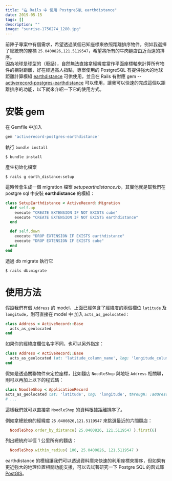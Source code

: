 ```yaml
---
title: "在 Rails 中 使用 PostgreSQL earthdistance"
date: 2019-05-15
tags: []
description: ""
image: "sunrise-1756274_1280.jpg"
---
```


前陣子專案中有個需求，希望透過某個已知座標來依照距離排序物件，例如我選擇了總統府的座標 `25.0400826,121.5119547`，希望將所有的牛肉麵店由近而遠的排序。  
因為地球是球型的（廢話），自然無法直接拿經緯度當作平面座標軸來計算所有物件的相對距離，好在經過高人指點，專案使用的 PostgreSQL 有提供強大的地球距離計算模組 [earthdistance](https://www.postgresql.org/docs/8.3/earthdistance.html) 可供使用，並且在 Rails 有對應 gem -- [activerecord-postgres-earthdistance](https://github.com/diogob/activerecord-postgres-earthdistance) 可以使用，讓我可以快速的完成這個以距離排序的功能，以下就來介紹一下它的使用方式。

# 安裝 gem

在 Gemfile 中加入

```ruby
gem 'activerecord-postgres-earthdistance'
```

執行 `bundle install`

```shell
$ bundle install
```

產生初始化檔案

```shell
$ rails g earth_distance:setup
```

這時候會生成一個 migration 檔案 _setupearthdistance.rb_，其實他就是幫我們在 postgre sql 中安裝 **earthdistance** 的模組：

```ruby
class SetupEarthdistance < ActiveRecord::Migration
  def self.up
    execute "CREATE EXTENSION IF NOT EXISTS cube"
    execute "CREATE EXTENSION IF NOT EXISTS earthdistance"
  end

  def self.down
    execute "DROP EXTENSION IF EXISTS earthdistance"
    execute "DROP EXTENSION IF EXISTS cube"
  end
end
```

透過 db migrate 執行它

```shell
$ rails db:migrate
```

# 使用方法

假設我們有個 `Address` 的 model，上面已經包含了經緯度的兩個欄位 `latitude` 及 `longitude`，則可直接在 model 中 加入 `acts_as_geolocated` :

```ruby
class Address < ActiveRecord::Base
  acts_as_geolocated
end
```

如果你的經緯度欄位名字不同，也可以另外指定：

```ruby
class Address < ActiveRecord::Base
  acts_as_geolocated lat: 'latitude_column_name', lng: 'longitude_column_name'
end
```

假如是透過關聯物件來定位座標，比如麵店 `NoodleShop` 與地址 `Address` 相關聯，則可以再加上以下的程式碼：

```ruby
class NoodleShop < ApplicationRecord
acts_as_geolocated lat: 'latitude', lng: 'longitude', through: :address
# ...
```

這樣我們就可以直接拿 `NoodleShop` 的資料根據距離排序了。

例如拿總統府的經緯度 `25.0400826,121.5119547` 來挑選最近的六間麵店：

```ruby
  NoodleShop.order_by_distance( 25.0400826, 121.5119547 ).first(6)
```

列出總統府半徑 1 公里所有的麵店：

```ruby
  NoodleShop.within_radius( 100, 25.0400826, 121.5119547 )
```

earthdistance 的模組讓我們可以透過資料庫來快速的利用座標來排序，但如果有更近強大的地理位置相關功能支援，可以去試著研究一下 Postgre SQL 的函式庫 [PostGIS](https://ithelp.ithome.com.tw/articles/10197050)。